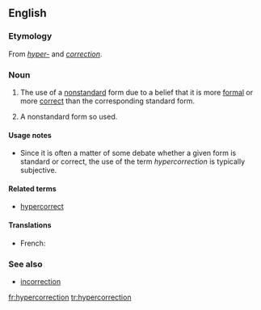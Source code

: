 ==English==

===Etymology===
From ''[[hyper-]]'' and ''[[correction]]''.

===Noun===
{{en-noun}}

# {{linguistics}} The use of a [[nonstandard]] form due to a belief that it is more [[formal]] or more [[correct]] than the corresponding standard form.
# {{linguistics}} A nonstandard form so used.

====Usage notes====
* Since it is often a matter of some debate whether a given form is standard or correct, the use of the term ''hypercorrection'' is typically subjective.

====Related terms====
*[[hypercorrect]]

====Translations====
{{trans-top|use of a nonstandard form}}
* French: {{t+|fr|hypercorrection|f}}
{{trans-mid}}
{{trans-bottom}}

===See also===
*[[incorrection]]

[[fr:hypercorrection]]
[[tr:hypercorrection]]